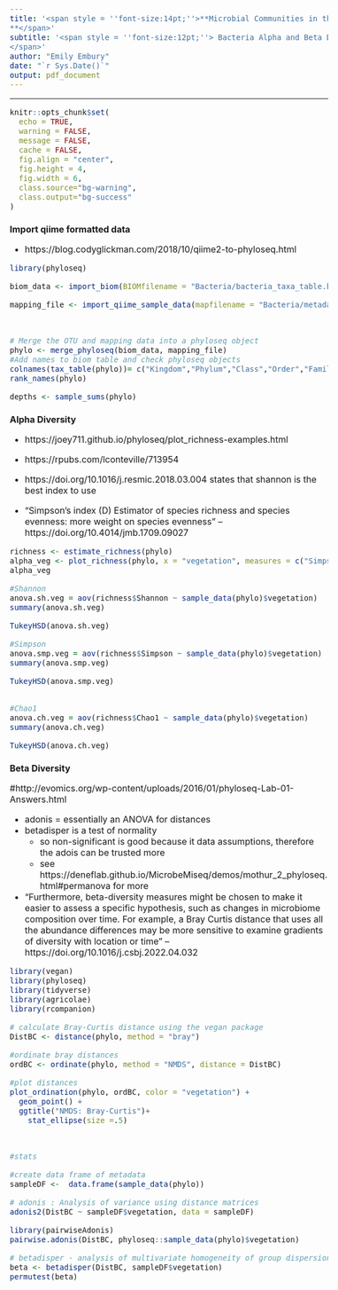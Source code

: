 ```yaml
---
title: '<span style = ''font-size:14pt;''>**Microbial Communities in the changing vegetation of the Chihuahuan Desert 
**</span>'
subtitle: '<span style = ''font-size:12pt;''> Bacteria Alpha and Beta Diversity
</span>'
author: "Emily Embury"
date: "`r Sys.Date()`"
output: pdf_document
---
```

<style type="text/css">
/* Whole document: */ 
body{
  font-size: 12pt;
}
/* Headers */
h1{
  font-size: 12pt;
}
</style>

---

```r
knitr::opts_chunk$set(
  echo = TRUE,              
  warning = FALSE,       
  message = FALSE,  
  cache = FALSE,        
  fig.align = "center", 
  fig.height = 4,
  fig.width = 6,
  class.source="bg-warning",
  class.output="bg-success"
)

```


# **Import qiime formatted data**
  - https://blog.codyglickman.com/2018/10/qiime2-to-phyloseq.html

```r
library(phyloseq)

biom_data <- import_biom(BIOMfilename = "Bacteria/bacteria_taxa_table.biom", refseqfilename = "Bacteria/bacteria-dna-sequences-rare.fasta")

mapping_file <- import_qiime_sample_data(mapfilename = "Bacteria/metadata.tsv")



# Merge the OTU and mapping data into a phyloseq object
phylo <- merge_phyloseq(biom_data, mapping_file)
#Add names to biom table and check phyloseq objects
colnames(tax_table(phylo))= c("Kingdom","Phylum","Class","Order","Family","Genus", "Species")
rank_names(phylo)

depths <- sample_sums(phylo)
```

# **Alpha Diversity**
  - https://joey711.github.io/phyloseq/plot_richness-examples.html
  - https://rpubs.com/lconteville/713954 


- https://doi.org/10.1016/j.resmic.2018.03.004 states that shannon is the best index to use

- "Simpson’s index (D) Estimator of species richness and species evenness: more weight on species evenness" -- https://doi.org/10.4014/jmb.1709.09027 

```r

richness <- estimate_richness(phylo)
alpha_veg <- plot_richness(phylo, x = "vegetation", measures = c("Simpson"))
alpha_veg

#Shannon
anova.sh.veg = aov(richness$Shannon ~ sample_data(phylo)$vegetation)
summary(anova.sh.veg)

TukeyHSD(anova.sh.veg)

#Simpson
anova.smp.veg = aov(richness$Simpson ~ sample_data(phylo)$vegetation)
summary(anova.smp.veg)

TukeyHSD(anova.smp.veg)


#Chao1
anova.ch.veg = aov(richness$Chao1 ~ sample_data(phylo)$vegetation)
summary(anova.ch.veg)

TukeyHSD(anova.ch.veg)

```


# **Beta Diversity**

#http://evomics.org/wp-content/uploads/2016/01/phyloseq-Lab-01-Answers.html

- adonis = essentially an ANOVA for distances
- betadisper is a test of normality
    - so non-significant is good because it data assumptions, therefore the adois can be trusted more
    - see https://deneflab.github.io/MicrobeMiseq/demos/mothur_2_phyloseq.html#permanova for more

- "Furthermore, beta-diversity measures might be chosen to make it easier to assess a specific hypothesis, such as changes in microbiome composition over time. For example, a Bray Curtis distance that uses all the abundance differences may be more sensitive to examine gradients of diversity with location or time" -- https://doi.org/10.1016/j.csbj.2022.04.032 
```r

library(vegan)
library(phyloseq)
library(tidyverse)
library(agricolae)
library(rcompanion)

# calculate Bray-Curtis distance using the vegan package
DistBC <- distance(phylo, method = "bray")

#ordinate bray distances
ordBC <- ordinate(phylo, method = "NMDS", distance = DistBC)

#plot distances
plot_ordination(phylo, ordBC, color = "vegetation") + 
  geom_point() +
  ggtitle("NMDS: Bray-Curtis")+
    stat_ellipse(size =.5) 



#stats

#create data frame of metadata
sampleDF <-  data.frame(sample_data(phylo))

# adonis : Analysis of variance using distance matrices
adonis2(DistBC ~ sampleDF$vegetation, data = sampleDF)

library(pairwiseAdonis)
pairwise.adonis(DistBC, phyloseq::sample_data(phylo)$vegetation)

# betadisper - analysis of multivariate homogeneity of group dispersion (variances)
beta <- betadisper(DistBC, sampleDF$vegetation)
permutest(beta)


```